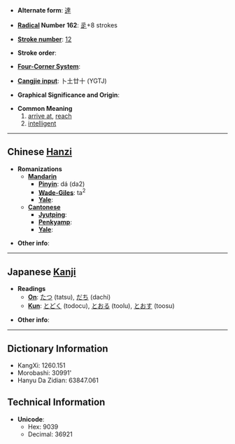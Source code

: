 * '''Alternate form''': [[達]]

* '''[[Wiktionary:Chinese radical index| Radical]] Number 162''': [[Wiktionary:Chinese radical index 辵|辵]]+8 strokes

* '''[[Wiktionary:Chinese total strokes index|Stroke number]]''': [[Wiktionary:Chinese total strokes index 12|12]]

* '''Stroke order''': 

* '''[[Wiktionary:Chinese four corner index|Four-Corner System]]''': 

* '''[[Wiktionary:Chinese Cangjie index|Cangjie input]]''': 卜土廿十 (YGTJ)

* '''Graphical Significance and Origin''': 

* '''Common Meaning'''
*#[[arrive at]], [[reach]]
*# [[intelligent]]

----

== Chinese [[Hanzi]] ==

* '''Romanizations'''
** '''[[Mandarin]]'''
*** '''[[Pinyin]]''': dá (da2)
*** '''[[Wade-Giles]]''': ta<sup>2</sup>
*** '''[[Yale]]''': 
** '''[[Cantonese]]'''
*** '''[[Jyutping]]''':
*** '''[[Penkyamp]]''': 
*** '''[[Yale]]''': 

* '''Other info''': 

----

== Japanese [[Kanji]] ==

* '''Readings'''
** '''[[On]]''': [[たつ]] (tatsu), [[だち]] (dachi)
** '''[[Kun]]''': [[とどく]] (todocu), [[とおる]] (toolu), [[とおす]] (toosu)

* '''Other info''':  

----

== Dictionary Information ==

* KangXi: 1260.151
* Morobashi: 30991'
* Hanyu Da Zidian: 63847.061

== Technical Information ==

* '''Unicode''':
** Hex: 9039
** Decimal: 36921